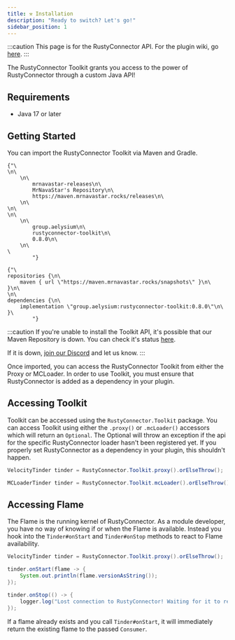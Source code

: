 ```yaml
---
title: ⚒️ Installation
description: "Ready to switch? Let's go!"
sidebar_position: 1
---
```



:::caution
This page is for the RustyConnector API.
For the plugin wiki, go [here](/rusty-connector/docs/installation).
:::

The RustyConnector Toolkit grants you access to the power of RustyConnector through a custom Java API!

## Requirements
- Java 17 or later

## Getting Started
You can import the RustyConnector Toolkit via Maven and Gradle.

<Tabs>
    <TabItem value="maven" label="Maven">
        <pre><code>{"\
<repositories>\n\
    <repository>\n\
        <id>mrnavastar-releases</id>\n\
        <name>MrNavaStar's Repository</name>\n\
        <url>https://maven.mrnavastar.rocks/releases</url>\n\
    </repository>\n\
</repositories>\n\
<dependencies>\n\
    <dependency>\n\
        <groupId>group.aelysium</groupId>\n\
        <artifactId>rustyconnector-toolkit</artifactId>\n\
        <version>0.8.0</version>\n\
    </dependency>\n\
</dependencies>\
        "}</code></pre>
    </TabItem>
    <TabItem value="gradle" label="Gradle">
        <pre><code>{"\
repositories {\n\
    maven { url \"https://maven.mrnavastar.rocks/snapshots\" }\n\
}\n\
\n\
dependencies {\n\
    implementation \"group.aelysium:rustyconnector-toolkit:0.8.0\"\n\
}\
        "}</code></pre>
    </TabItem>
</Tabs>

:::caution
If you're unable to install the Toolkit API, it's possible that our Maven Repository is down.
You can check it's status [here](https://status.mrnavastar.rocks/status/services).

If it is down, [join our Discord](https://join.aelysium.group) and let us know.
:::

Once imported, you can access the RustyConnector Toolkit from either the Proxy or MCLoader.
In order to use Toolkit, you must ensure that RustyConnector is added as a dependency in your plugin.

## Accessing Toolkit
Toolkit can be accessed using the `RustyConnector.Toolkit` package.
You can access Toolkit using either the `.proxy()` or `.mcLoader()` accessors which will return an `Optional`.
The Optional will throw an exception if the api for the specific RustyConnector loader hasn't been registered yet.
If you properly set RustyConnector as a dependency in your plugin, this shouldn't happen.
```java title="Proxy Plugin"
VelocityTinder tinder = RustyConnector.Toolkit.proxy().orElseThrow();
```
```java title="MCLoader Plugin"
MCLoaderTinder tinder = RustyConnector.Toolkit.mcLoader().orElseThrow();
```

## Accessing Flame
The Flame is the running kernel of RustyConnector.
As a module developer, you have no way of knowing if or when the Flame is available.
Instead you hook into the `Tinder#onStart` and `Tinder#onStop` methods to react to Flame availability.
```java title="Proxy Plugin"
VelocityTinder tinder = RustyConnector.Toolkit.proxy().orElseThrow();

tinder.onStart(flame -> {
    System.out.println(flame.versionAsString());
});

tinder.onStop(() -> {
    logger.log("Lost connection to RustyConnector! Waiting for it to restart...");
});
```
If a flame already exists and you call `Tinder#onStart`, it will immediately return the existing flame to the passed `Consumer`.